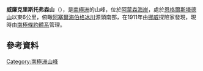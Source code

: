 {{coord|85|33|S|167|20|W|display=title}}

'''威廉克里斯托弗森山'''（{{lang-nn|Mount Wilhelm Christophersen}}），是[[南極洲|南極洲]]的山峰，位於[[阿蒙森海岸|阿蒙森海岸]]，處於[[恩格爾斯塔德山|恩格爾斯塔德山]]以東6公里，俯瞰[[阿塞爾海伯格冰川|阿塞爾海伯格冰川]]源頭南部，在1911年由[[挪威|挪威]]探險家發現，現時由[[南極條約體系|南極條約體系]]管理。

==參考資料==
{{usgs-gazetteer}}

{{Antarctica-geo-stub}}
[[Category:南極洲山峰|Category:南極洲山峰]]